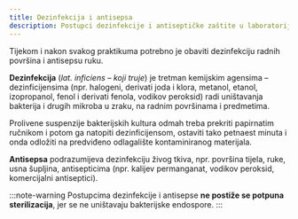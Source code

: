 ```yaml
---
title: Dezinfekcija i antisepsa
description: Postupci dezinfekcije i antiseptičke zaštite u laboratoriju
---
```


Tijekom i nakon svakog praktikuma potrebno je obaviti dezinfekciju radnih površina i antisepsu ruku.

**Dezinfekcija** (*lat. inficiens – koji truje*) je tretman kemijskim agensima – dezinficijensima (npr. halogeni, derivati joda i klora, metanol, etanol, izopropanol, fenol i derivati fenola, vodikov peroksid) radi uništavanja bakterija i drugih mikroba u zraku, na radnim površinama i predmetima.

Prolivene suspenzije bakterijskih kultura odmah treba prekriti papirnatim ručnikom i potom ga natopiti dezinficijensom, ostaviti tako petnaest minuta i onda odložiti na predviđeno odlagalište kontaminiranog materijala.

**Antisepsa** podrazumijeva dezinfekciju živog tkiva, npr. površina tijela, ruke, usna šupljina, antisepticima (npr. kalijev permanganat, vodikov peroksid, komercijalni antiseptici).

:::note-warning
Postupcima dezinfekcije i antisepse **ne postiže se potpuna sterilizacija**, jer se ne uništavaju bakterijske endospore.
:::
